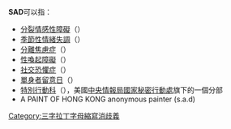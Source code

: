 '''SAD'''可以指：

* [[分裂情感性障礙|分裂情感性障礙]]（{{lang|en|'''S'''chizo'''a'''ffective '''d'''isorders}}）
* [[季節性情緒失調|季節性情緒失調]]（{{lang|en|'''S'''easonal '''a'''ffective '''d'''isorder}}）
* [[分離焦慮症|分離焦慮症]]（{{lang|en|'''S'''eparation '''a'''nxiety '''d'''isorder}}）
* [[性喚起障礙|性喚起障礙]]（{{lang|en|'''S'''exual '''a'''rousal '''d'''isorder}}）
* [[社交恐懼症|社交恐懼症]]（{{lang|en|'''S'''ocial '''a'''nxiety '''d'''isorder}}）
* [[單身者留意日|單身者留意日]]（{{lang|en|'''S'''ingles '''A'''wareness '''D'''ay}}）
* [[特別行動科|特別行動科]]（{{lang|en|'''S'''pecial '''A'''ctivities '''D'''ivision}}），美國[[中央情報局|中央情報局]][[國家秘密行動處|國家秘密行動處]]旗下的一個分部
*A PAINT OF HONG KONG anonymous painter (s.a.d)

{{disambig}}

[[Category:三字拉丁字母縮寫消歧義|Category:三字拉丁字母縮寫消歧義]]